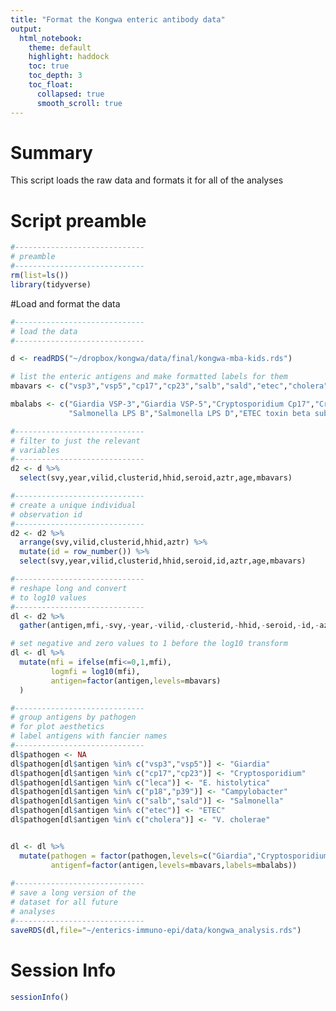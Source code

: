 ```yaml
---
title: "Format the Kongwa enteric antibody data"
output: 
  html_notebook:
    theme: default
    highlight: haddock
    toc: true
    toc_depth: 3
    toc_float:
      collapsed: true
      smooth_scroll: true
---
```


# Summary

This script loads the raw data and formats it for all of the analyses

# Script preamble
```r
#-----------------------------
# preamble
#-----------------------------
rm(list=ls())
library(tidyverse)


```


#Load and format the data

```r
#-----------------------------
# load the data
#-----------------------------

d <- readRDS("~/dropbox/kongwa/data/final/kongwa-mba-kids.rds")

# list the enteric antigens and make formatted labels for them
mbavars <- c("vsp3","vsp5","cp17","cp23","salb","sald","etec","cholera","p18","p39","leca")

mbalabs <- c("Giardia VSP-3","Giardia VSP-5","Cryptosporidium Cp17","Cryptosporidium Cp23",
             "Salmonella LPS B","Salmonella LPS D","ETEC toxin beta subunit","Cholera toxin beta subunit","Campylobacter p18","Campylobacter p39","E. histolytica LecA")

#-----------------------------
# filter to just the relevant
# variables
#-----------------------------
d2 <- d %>% 
  select(svy,year,vilid,clusterid,hhid,seroid,aztr,age,mbavars)

#-----------------------------
# create a unique individual
# observation id
#-----------------------------
d2 <- d2 %>%
  arrange(svy,vilid,clusterid,hhid,aztr) %>%
  mutate(id = row_number()) %>%
  select(svy,year,vilid,clusterid,hhid,seroid,id,aztr,age,mbavars)

#-----------------------------
# reshape long and convert
# to log10 values
#-----------------------------
dl <- d2 %>%
  gather(antigen,mfi,-svy,-year,-vilid,-clusterid,-hhid,-seroid,-id,-aztr,-age)

# set negative and zero values to 1 before the log10 transform
dl <- dl %>%
  mutate(mfi = ifelse(mfi<=0,1,mfi),
         logmfi = log10(mfi),
         antigen=factor(antigen,levels=mbavars)
  )

#-----------------------------
# group antigens by pathogen
# for plot aesthetics
# label antigens with fancier names
#-----------------------------
dl$pathogen <- NA
dl$pathogen[dl$antigen %in% c("vsp3","vsp5")] <- "Giardia"
dl$pathogen[dl$antigen %in% c("cp17","cp23")] <- "Cryptosporidium"
dl$pathogen[dl$antigen %in% c("leca")] <- "E. histolytica"
dl$pathogen[dl$antigen %in% c("p18","p39")] <- "Campylobacter"
dl$pathogen[dl$antigen %in% c("salb","sald")] <- "Salmonella"
dl$pathogen[dl$antigen %in% c("etec")] <- "ETEC"
dl$pathogen[dl$antigen %in% c("cholera")] <- "V. cholerae"


dl <- dl %>%
  mutate(pathogen = factor(pathogen,levels=c("Giardia","Cryptosporidium","E. histolytica","Salmonella","ETEC","V. cholerae","Campylobacter")),
         antigenf=factor(antigen,levels=mbavars,labels=mbalabs))
     
#-----------------------------
# save a long version of the
# dataset for all future 
# analyses
#-----------------------------
saveRDS(dl,file="~/enterics-immuno-epi/data/kongwa_analysis.rds")
```
# Session Info
```r
sessionInfo()
```




